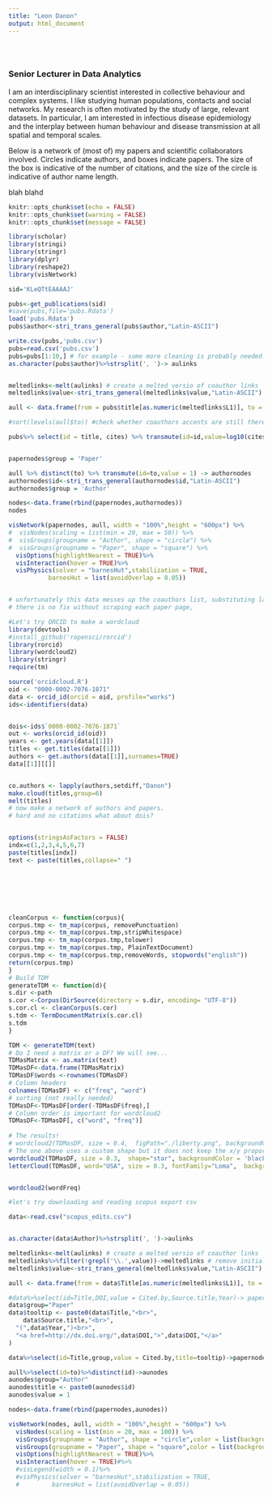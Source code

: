 ```yaml
---
title: "Leon Danon"
output: html_document
---
```


<style type="text/css">
.title {
  display: none;
}

#getting-started img {
  margin-right: 10px;
}

</style>

<div class="row" style="padding-top: 30px;">
<div class="col-sm-6">

### Senior Lecturer in Data Analytics {style="padding-top: 0px;"}

I am an interdisciplinary scientist interested in collective behaviour and complex systems. I like studying human populations, contacts and social networks. My research is often motivated by the study of large, relevant datasets. In particular, I am interested in infectious disease epidemiology and the interplay between human behaviour and disease transmission at all spatial and temporal scales. 

Below is a network of (most of)  my papers and scientific collaborators involved. Circles indicate authors, and boxes indicate papers. The size of the box is indicative of the number of citations, and the size of the circle is indicative of author name length. 

<!--/div-->
<!--<div class="col-sm-6"-->


blah blahd
<!--[](images/RMarkdownOutputFormats.png)-->
<!-- comment -->
```r
knitr::opts_chunk$set(echo = FALSE)
knitr::opts_chunk$set(warning = FALSE)
knitr::opts_chunk$set(message = FALSE)
```
```r
library(scholar)
library(stringi)
library(stringr)
library(dplyr)
library(reshape2)
library(visNetwork)
```
```r

sid='KLeQTtEAAAAJ'

pubs<-get_publications(sid)
#save(pubs,file='pubs.Rdata')
load('pubs.Rdata')
pubs$author<-stri_trans_general(pubs$author,"Latin-ASCII")

write.csv(pubs,'pubs.csv')
pubs=read.csv('pubs.csv')
pubs=pubs[1:10,] # for example - some more cleaning is probably needed!!
as.character(pubs$author)%>%strsplit(', ')-> aulinks


meltedlinks<-melt(aulinks) # create a melted versio of coauthor links
meltedlinks$value<-stri_trans_general(meltedlinks$value,"Latin-ASCII") # get rid of annoying accents

aull <- data.frame(from = pubs$title[as.numeric(meltedlinks$L1)], to = meltedlinks$value) # make link list for authors

#sort(levels(aull$to)) #check whether coauthors accents are still there or have been removed. 

pubs%>% select(id = title, cites) %>% transmute(id=id,value=log10(cites)+1)->papernodes


papernodes$group = 'Paper'

aull %>% distinct(to) %>% transmute(id=to,value = 1) -> authornodes
authornodes$id<-stri_trans_general(authornodes$id,"Latin-ASCII")
authornodes$group = 'Author'

nodes<-data.frame(rbind(papernodes,authornodes))
nodes

visNetwork(papernodes, aull, width = "100%",height = "600px") %>%
#  visNodes(scaling = list(min = 20, max = 50)) %>%
#  visGroups(groupname = "Author", shape = "circle") %>%
#  visGroups(groupname = "Paper", shape = "square") %>%
  visOptions(highlightNearest = TRUE)%>% 
  visInteraction(hover = TRUE)%>%
  visPhysics(solver = "barnesHut",stabilization = TRUE,
           barnesHut = list(avoidOverlap = 0.05))


# unfortunately this data messes up the coauthors list, substituting large coauthor list with "..." annoying!
# there is no fix without scraping each paper page,
```

```r
#Let's try ORCID to make a wordcloud
library(devtools)
#install_github('ropensci/rorcid')
library(rorcid)
library(wordcloud2)
library(stringr)
require(tm)

source('orcidcloud.R')
oid <- "0000-0002-7076-1871"
data <- orcid_id(orcid = oid, profile="works")
ids<-identifiers(data)


dois<-ids$`0000-0002-7076-1871`
out <- works(orcid_id(oid))
years <- get.years(data[[1]])
titles <- get.titles(data[[1]])
authors <- get.authors(data[[1]],surnames=TRUE)
data[[1]][[]]


co.authors <- lapply(authors,setdiff,"Danon")
make.cloud(titles,group=6)
melt(titles)
# now make a network of authors and papers. 
# hard and no citations what about dois?



```


```r
options(stringsAsFactors = FALSE)
indx=c(1,2,3,4,5,6,7)
paste(titles[indx])
text <- paste(titles,collapse=" ")







cleanCorpus <- function(corpus){
corpus.tmp <- tm_map(corpus, removePunctuation)
corpus.tmp <- tm_map(corpus.tmp,stripWhitespace)
corpus.tmp <- tm_map(corpus.tmp,tolower)
corpus.tmp <- tm_map(corpus.tmp, PlainTextDocument)
corpus.tmp <- tm_map(corpus.tmp,removeWords, stopwords("english"))
return(corpus.tmp)
}
# Build TDM
generateTDM <- function(d){
s.dir <-path
s.cor <-Corpus(DirSource(directory = s.dir, encoding= "UTF-8"))
s.cor.cl <- cleanCorpus(s.cor)
s.tdm <- TermDocumentMatrix(s.cor.cl)
s.tdm
}

TDM <- generateTDM(text)
# Do I need a matrix or a DF? We will see...
TDMasMatrix <- as.matrix(text)
TDMasDF<-data.frame(TDMasMatrix)
TDMasDF$words <-rownames(TDMasDF)
# Column headers
colnames(TDMasDF) <- c("freq", "word")
# sorting (not really needed)
TDMasDF<-TDMasDF[order(-TDMasDF$freq),]
# Column order is important for wordcloud2
TDMasDF<-TDMasDF[, c("word", "freq")]
 
# The results!
# wordcloud2(TDMasDF, size = 0.4,  figPath="./liberty.png", backgroundColor = 'black', fontFamily="Loma")
# The one above uses a custom shape but it does not keep the x/y proportions
wordcloud2(TDMasDF, size = 0.3,  shape="star", backgroundColor = 'black', fontFamily="Loma")
letterCloud(TDMasDF, word="USA", size = 0.3, fontFamily="Loma",  backgroundColor = 'black')


wordcloud2(wordFreq)


```


```r
#let's try downloading and reading scopus export csv

data<-read.csv("scopus_edits.csv")


as.character(data$Author)%>%strsplit(', ')->aulinks

meltedlinks<-melt(aulinks) # create a melted versio of coauthor links
meltedlinks%>%filter(!grepl('\\.',value))->meltedlinks # remove initials. 
meltedlinks$value<-stri_trans_general(meltedlinks$value,"Latin-ASCII") # get rid of annoying accents

aull <- data.frame(from = data$Title[as.numeric(meltedlinks$L1)], to = meltedlinks$value) # make link list for authors and papers. 

#data%>%select(id=Title,DOI,value = Cited.by,Source.title,Year)-> papernodes
data$group="Paper"
data$tooltip <- paste0(data$Title,"<br>",
    data$Source.title,"<br>",
  "(",data$Year,")<br>",
  "<a href=http://dx.doi.org/",data$DOI,">",data$DOI,"</a>"
)

data%>%select(id=Title,group,value = Cited.by,title=tooltip)->papernodes

aull%>%select(id=to)%>%distinct(id)->aunodes
aunodes$group="Author"
aunodes$title <- paste0(aunodes$id)
aunodes$value = 1

nodes<-data.frame(rbind(papernodes,aunodes))

visNetwork(nodes, aull, width = "100%",height = "600px") %>%
  visNodes(scaling = list(min = 20, max = 100)) %>%
  visGroups(groupname = "Author", shape = "circle",color = list(background = 'pink',border = 'red')) %>%
  visGroups(groupname = "Paper", shape = "square",color = list(background = 'grey', border = 'black')) %>%
  visOptions(highlightNearest = TRUE)%>% 
  visInteraction(hover = TRUE)#%>%
  #visLegend(width = 0.1)%>%
  #visPhysics(solver = "barnesHut",stabilization = TRUE,
  #         barnesHut = list(avoidOverlap = 0.05))

```

